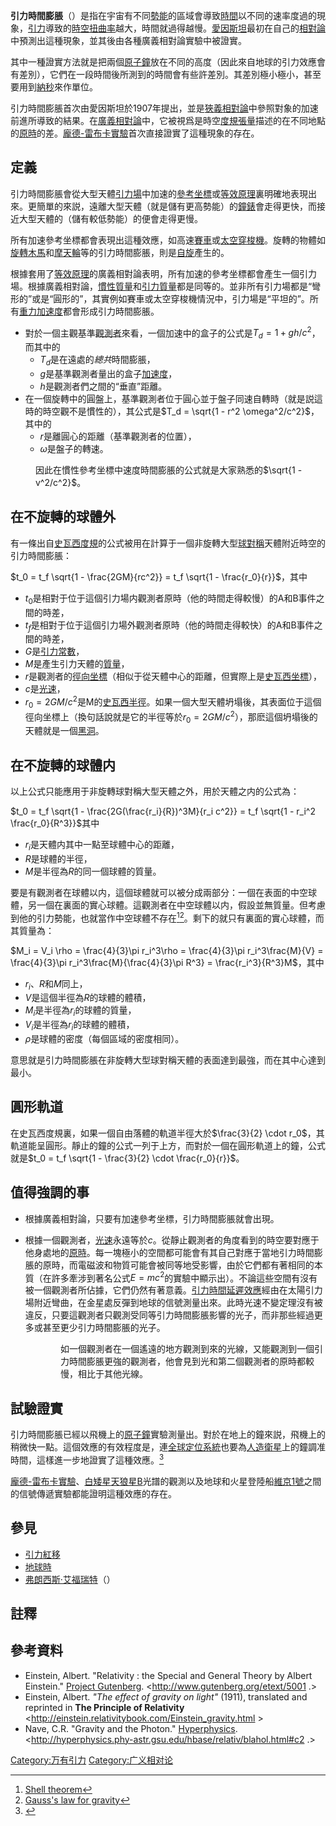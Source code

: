 {{NoteTA
|G1 = Physics
}}
'''引力時間膨脹'''（{{Lang-en|Gravitational time dilation}}）是指在宇宙有不同[[勢能|勢能]]的區域會導致[[時間|時間]]以不同的速率度過的現象，[[引力|引力]]導致的[[時空|時空]][[扭曲率|扭曲率]]越大，時間就過得越慢。[[愛因斯坦|愛因斯坦]]最初在自己的[[相對論|相對論]]中預測出這種現象，並其後由各種廣義相對論實驗中被證實。

其中一種證實方法就是把兩個[[原子鐘|原子鐘]]放在不同的高度（因此來自地球的引力效應會有差別），它們在一段時間後所測到的時間會有些許差別。其差別極小極小，甚至要用到[[納秒|納秒]]來作單位。

引力時間膨脹首次由愛因斯坦於1907年提出，並是[[狹義相對論|狹義相對論]]中參照對象的加速前進所導致的結果。在[[廣義相對論|廣義相對論]]中，它被視爲是時空[[度規張量|度規張量]]描述的在不同地點的[[原時|原時]]的差。[[龐德-雷布卡實驗|龐德-雷布卡實驗]]首次直接證實了這種現象的存在。

==定義==
引力時間膨脹會從大型天體[[引力場|引力場]]中加速的[[參考坐標|參考坐標]]或[[等效原理|等效原理]]裏明確地表現出來。更簡單的來説，遠離大型天體（就是儲有更高勢能）的[[鐘錶|鐘錶]]會走得更快，而接近大型天體的（儲有較低勢能）的便會走得更慢。

所有加速參考坐標都會表現出這種效應，如高速[[賽車|賽車]]或[[太空穿梭機|太空穿梭機]]。旋轉的物體如[[旋轉木馬|旋轉木馬]]和[[摩天輪|摩天輪]]等的引力時間膨脹，則是[[自旋|自旋]]產生的。

根據套用了[[等效原理|等效原理]]的廣義相對論表明，所有加速的參考坐標都會產生一個引力場。根據廣義相對論，[[慣性質量|慣性質量]]和[[引力質量|引力質量]]都是同等的。並非所有引力場都是“彎形的”或是“圓形的”，其實例如賽車或太空穿梭機情況中，引力場是“平坦的”。所有[[重力加速度|重力加速度]]都會形成引力時間膨脹。

* 對於一個主觀基準[[觀測者|觀測者]]來看，一個加速中的盒子的公式是<math>T_d = 1 + gh/c^2</math>，而其中的
** <math>T_d</math>是在遠處的''總共''時間膨脹，
** <math>g</math>是基準觀測者量出的盒子[[加速度|加速度]]，
** <math>h</math>是觀測者們之間的“垂直”距離。
* 在一個旋轉中的圓盤上，基準觀測者位于圓心並于盤子同速自轉時（就是説這時的時空觀不是慣性的），其公式是<math>T_d = \sqrt{1 - r^2 \omega^2/c^2}</math>，其中的
** <math>r</math>是離圓心的距離（基準觀測者的位置），
** <math>\omega</math>是盤子的轉速。
:因此在慣性參考坐標中速度時間膨脹的公式就是大家熟悉的<math>\sqrt{1 - v^2/c^2}</math>。

==在不旋轉的球體外==
有一條出自[[史瓦西度規|史瓦西度規]]的公式被用在計算于一個非旋轉大型[[球對稱|球對稱]]天體附近時空的引力時間膨脹：

<math>t_0 =  t_f \sqrt{1 - \frac{2GM}{rc^2}} = t_f \sqrt{1 - \frac{r_0}{r}} </math>，其中

* <math>t_0</math>是相對于位于這個引力場内觀測者原時（他的時間走得較慢）的A和B事件之間的時差，
* <math>t_f</math>是相對于位于這個引力場外觀測者原時（他的時間走得較快）的A和B事件之間的時差，
* <math>G</math>是[[引力常數|引力常數]]，
* <math>M</math>是產生引力天體的[[質量|質量]]，
* <math>r</math>是觀測者的[[徑向坐標|徑向坐標]]（相似于從天體中心的距離，但實際上是[[史瓦西坐標|史瓦西坐標]]），
* <math>c</math>是[[光速|光速]]，
* <math>r_0 = 2GM/c^2</math>是M的[[史瓦西半徑|史瓦西半徑]]。如果一個大型天體坍塌後，其表面位于這個徑向坐標上（換句話說就是它的半徑等於<math>r_0 = 2GM/c^2</math>），那麽這個坍塌後的天體就是一個[[黑洞|黑洞]]。

==在不旋轉的球體内==
以上公式只能應用于非旋轉球對稱大型天體之外，用於天體之内的公式為：

<math>t_0 =  t_f \sqrt{1 - \frac{2G(\frac{r_i}{R})^3M}{r_i c^2}} = t_f \sqrt{1 - r_i^2 \frac{r_0}{R^3}} </math>其中
* <math>r_i</math>是天體内其中一點至球體中心的距離，
* <math>R</math>是球體的半徑，
* <math>M</math>是半徑為<math>R</math>的同一個球體的質量。

要是有觀測者在球體以内，這個球體就可以被分成兩部分：一個在表面的中空球體，另一個在裏面的實心球體。這觀測者在中空球體以内，假設並無質量。但考慮到他的引力勢能，也就當作中空球體不存在<ref>[[殼層定理|Shell theorem]]</ref><ref>[[高斯重力定律|Gauss's law for gravity]]</ref>。剩下的就只有裏面的實心球體，而其質量為：

<math>M_i = V_i \rho = \frac{4}{3}\pi r_i^3\rho = \frac{4}{3}\pi r_i^3\frac{M}{V} = \frac{4}{3}\pi r_i^3\frac{M}{\frac{4}{3}\pi R^3} = \frac{r_i^3}{R^3}M </math>，其中
* <math>r_i</math>、<math>R</math>和<math>M</math>同上，
* <math>V</math>是這個半徑為<math>R</math>的球體的體積，
* <math>M_i</math>是半徑為<math>r_i</math>的球體的質量，
* <math>V_i</math>是半徑為<math>r_i</math>的球體的體積，
* <math>\rho</math>是球體的密度（每個區域的密度相同）。

意思就是引力時間膨脹在非旋轉大型球對稱天體的表面達到最強，而在其中心達到最小。

==圓形軌道==

在史瓦西度規裏，如果一個自由落體的軌道半徑大於<math>\frac{3}{2} \cdot r_0</math>，其軌道能呈圓形。靜止的鐘的公式一列于上方，而對於一個在圓形軌道上的鐘，公式就是<math>t_0 =  t_f \sqrt{1 - \frac{3}{2} \cdot \frac{r_0}{r}}</math>。

==值得強調的事==
* 根據廣義相對論，只要有加速參考坐標，引力時間膨脹就會出現。

* 根據一個觀測者，[[光速|光速]]永遠等於''c''。從靜止觀測者的角度看到的時空要對應于他身處地的[[原時|原時]]。每一塊極小的空間都可能會有其自己對應于當地引力時間膨脹的原時，而電磁波和物質可能會被同等地受影響，由於它們都有著相同的本質（在許多牽涉到著名公式<math>E=mc^2</math>的實驗中顯示出）。不論這些空間有沒有被一個觀測者所佔據，它們仍然有著意義。[[引力時間延遲效應|引力時間延遲效應]]經由在太陽引力場附近彎曲，在金星處反彈到地球的信號測量出來。此時光速不變定理沒有被違反，只要這觀測者只觀測受同等引力時間膨脹影響的光子，而非那些經過更多或甚至更少引力時間膨脹的光子。
::如一個觀測者在一個遙遠的地方觀測到來的光線，又能觀測到一個引力時間膨脹更強的觀測者，他會見到光和第二個觀測者的原時都較慢，相比于其他光線。

==試驗證實==
引力時間膨脹已經以飛機上的[[原子鐘|原子鐘]]實驗測量出。對於在地上的鐘來説，飛機上的稍微快一點。這個效應的有效程度是，連[[全球定位系統|全球定位系統]]也要為[[人造衛星|人造衛星]]上的鐘調准時間，這樣進一步地證實了這種效應。<ref name= Wolfson>{{cite book |author=  Richard Wolfson |title=Simply Einstein |url=http://books.google.com/books?id=OUJWKdlFKeQC&pg=PA216&dq=%22gravitational+time+dilation+%22&lr=&as_brr=0&sig=ACfU3U0_wc8IuNJdGCLnsaO-SyqXYaRapw
|page=p. 216 |isbn=0393051544 |publisher=W W Norton & Co. |year=2003  }}</ref>

[[龐德-雷布卡實驗|龐德-雷布卡實驗]]、[[白矮星|白矮星]][[天狼星B|天狼星B]]光譜的觀測以及地球和火星登陸船[[維京1號|維京1號]]之間的信號傳遞實驗都能證明這種效應的存在。

==參見==
* [[引力紅移|引力紅移]]
* [[地球時|地球時]]
* [[弗朗西斯·艾福瑞特|弗朗西斯·艾福瑞特]]（{{Lang|en|Francis Everitt}}）

==註釋==
{{reflist}}

==參考資料==
{{refbegin}}
* Einstein, Albert. "Relativity : the Special and General Theory by Albert Einstein." <u>Project Gutenberg</u>. <http://www.gutenberg.org/etext/5001 {{Wayback|url=http://www.gutenberg.org/etext/5001 |date=20090624075144 }}.>
* Einstein, Albert. ''"The effect of gravity on light"'' (1911), translated and reprinted in '''The Principle of Relativity''' <http://einstein.relativitybook.com/Einstein_gravity.html {{Wayback|url=http://einstein.relativitybook.com/Einstein_gravity.html |date=20210602041955 }}>
* Nave, C.R. "Gravity and the Photon." <u>Hyperphysics</u>. <http://hyperphysics.phy-astr.gsu.edu/hbase/relativ/blahol.html#c2 {{Wayback|url=http://hyperphysics.phy-astr.gsu.edu/hbase/relativ/blahol.html#c2 |date=20151205010711 }}.>
{{refend}}

{{广义相对论}}

[[Category:万有引力|Category:万有引力]]
[[Category:广义相对论|Category:广义相对论]]